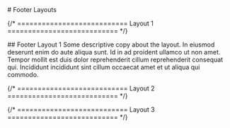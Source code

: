 
<main class="page-main">

<div class="page-title">
# Footer Layouts
</div>

{/* =========================== Layout 1 =========================== */}

<div class="intro-wrap">
## Footer Layout 1
Some descriptive copy about the layout. In eiusmod deserunt enim do aute aliqua sunt. Id in ad proident ullamco ut non amet. Tempor mollit est duis dolor reprehenderit cillum reprehenderit consequat qui. Incididunt incididunt sint cillum occaecat amet et ut aliqua qui commodo.
</div>

<div class="footer-v1">
  <Footer />
</div>

{/* =========================== Layout 2 =========================== */}


{/* =========================== Layout 3 =========================== */}

</main>